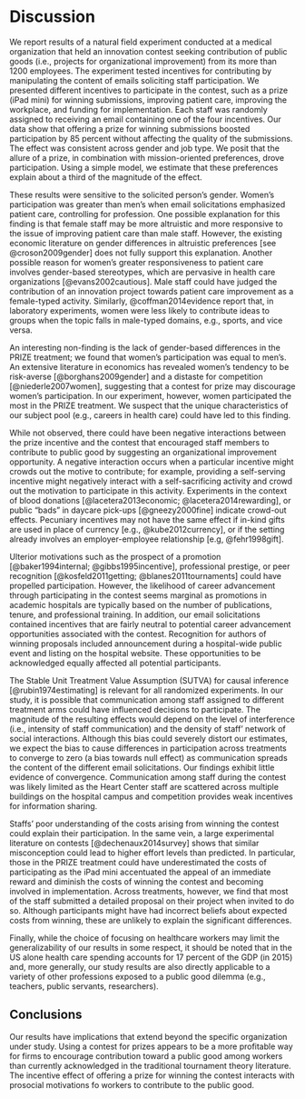 
Discussion
===========

We report results of a natural field experiment conducted at a medical organization that held an innovation contest seeking contribution of public goods (i.e., projects for organizational improvement) from its more than 1200 employees. The experiment tested incentives for contributing by manipulating the content of emails soliciting staff participation.  We presented different incentives to participate in the contest, such as a prize (iPad mini) for winning submissions, improving patient care, improving the workplace, and funding for implementation. Each staff was randomly assigned to receiving an email containing one of the four incentives. Our data show that offering a prize for winning submissions boosted participation by 85 percent without affecting the quality of the submissions. The effect was consistent across gender and job type. We posit that the allure of a prize, in combination with mission-oriented preferences, drove participation. Using a simple model, we estimate that these preferences explain about a third of the magnitude of the effect. 

These results were sensitive to the solicited person's gender. Women's participation was greater than men's when email solicitations emphasized patient care, controlling for profession. One possible explanation for this finding is that female staff may be more altruistic and more responsive to the issue of improving patient care than male staff. However, the existing economic literature on gender differences in altruistic preferences [see @croson2009gender] does not fully support this explanation. Another possible reason for women's greater responsiveness to patient care involves gender-based stereotypes, which are pervasive in health care organizations [@evans2002cautious]. Male staff could have judged the contribution of an innovation project towards patient care improvement as a female-typed activity. Similarly, @coffman2014evidence report that, in laboratory experiments, women were less likely to contribute ideas to groups when the topic falls in male-typed domains, e.g., sports, and vice versa.

An interesting non-finding is the lack of gender-based differences in the PRIZE treatment; we found that women's participation was equal to men's. An extensive literature in economics has revealed women's tendency to be risk-averse [@borghans2009gender] and a distaste for competition [@niederle2007women], suggesting that a contest for prize may discourage women's participation. In our experiment, however, women participated the most in the PRIZE treatment. We suspect that the unique characteristics of our subject pool (e.g., careers in health care) could have led to this finding.

While not observed, there could have been negative interactions between the prize incentive and the contest that encouraged staff members to contribute to public good by suggesting an organizational improvement opportunity. A negative interaction occurs when a particular incentive might crowds out the motive to contribute; for example, providing a self-serving incentive might negatively interact with a self-sacrificing activity and crowd out the motivation to participate in this activity. Experiments in the context of blood donations [@lacetera2013economic; @lacetera2014rewarding], or public "bads" in daycare pick-ups [@gneezy2000fine] indicate crowd-out effects. Pecuniary incentives may not have the same effect if in-kind gifts are used in place of currency [e.g., @kube2012currency], or if the setting already involves an employer-employee  relationship [e.g, @fehr1998gift]. 


Ulterior motivations such as the prospect of a promotion [@baker1994internal; @gibbs1995incentive], professional prestige, or peer recognition [@kosfeld2011getting; @blanes2011tournaments] could have propelled participation. However, the likelihood of career advancement through participating in the contest seems marginal as promotions in academic hospitals are typically based on the number of publications, tenure, and professional training. In addition, our email solicitations contained incentives that are fairly neutral to potential career advancement opportunities associated with the contest. Recognition for authors of winning proposals included announcement during a hospital-wide public event and listing on the hospital website. These opportunities to be acknowledged equally affected all potential participants. 

The Stable Unit Treatment Value Assumption (SUTVA) for causal inference [@rubin1974estimating] is relevant for all randomized experiments. In our study, it is possible that communication among staff assigned to different treatment arms could have influenced decisions to participate. The magnitude of the resulting effects would depend on the level of interference (i.e., intensity of staff communication)  and the density of staff' network of social interactions. Although this bias could severely distort our estimates, we expect the bias to cause differences in participation across treatments to converge to zero (a bias towards null effect) as communication spreads the content of the different email solicitations. Our findings exhibit little evidence of convergence. Communication among staff during the contest was likely limited as the Heart Center staff are scattered across multiple buildings on the hospital campus and competition provides weak incentives for information sharing. 

Staffs' poor understanding of the costs arising from winning the contest could explain their participation. In the same vein, a large experimental literature on contests [@dechenaux2014survey]  shows that similar misconception could lead to higher effort levels than predicted. In particular, those in the PRIZE treatment could have underestimated the costs of participating as the iPad mini accentuated the appeal of an immediate reward and diminish the costs of winning the contest and becoming involved in implementation. Across treatments, however, we find that most of the staff submitted a detailed proposal on their project when invited to do so. Although participants might have had incorrect beliefs about expected costs from winning, these are unlikely to explain the significant differences. 

Finally, while the choice of focusing on healthcare workers may limit the generalizability of our results in some respect, it should be noted that in the US alone health care spending accounts for 17 percent of the GDP (in 2015) and, more generally, our study results are also directly applicable to a variety of other professions exposed to a public good dilemma (e.g., teachers, public servants, researchers). 

Conclusions
-----------

Our results have implications that extend beyond the specific organization under study. Using a contest for prizes appears to be a more profitable way for firms to encourage contribution toward a public good among workers than currently acknowledged in the traditional tournament theory literature. The incentive effect of offering a prize for winning the contest interacts with prosocial motivations fo workers to contribute to the public good. 

